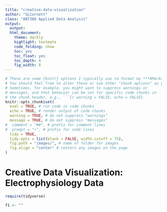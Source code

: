 ```yaml
---
title: "creative-data-visualization"
author: "SLCornett"
class: "ANT388 Applied Data Analysis"
output: 
  output: 
  html_document: 
    theme: darkly
    highlight: textmate
    code_folding: show
    toc: yes
    toc_float: yes
    toc_depth: 4
    fig_width: 8
---
```

```r
# These are some {knitr} options I typically use to format my ***RMarkdown*** documents in a consistent way
# You should feel free to alter these or use other "chunk options" as you see fit!
# Sometimes, for example, you might want to suppress warnings or
# messages, and that behavior can be set for specific code chunks in
# the chunk header, e.g., ```{r warning = FALSE, echo = FALSE}
knitr::opts_chunk$set(
  eval = TRUE, # run code in code chunks
  echo = TRUE, # render output of code chunks
  warning = TRUE, # do not suppress "warnings"
  message = TRUE, # do not suppress "messages"
#  comment = "##", # prefix for comment lines
#  prompt = ">", # prefix for code lines
  tidy = TRUE,
  tidy.opts = list(blank = FALSE, width.cutoff = 75),
  fig.path = "images/", # name of folder for images
  fig.align = "center" # centers any images on the page
)
```

# Creative Data Visualization: Electrophysiology Data

```r
require(tidyverse)
```

```r
f1 <- "" 
```


